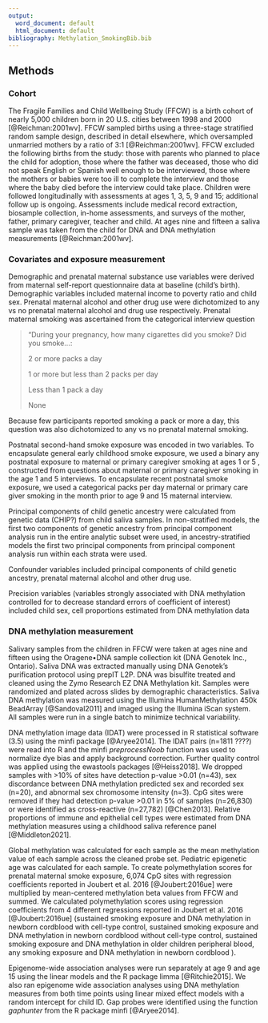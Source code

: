 ```yaml
---
output:
  word_document: default
  html_document: default
bibliography: Methylation_SmokingBib.bib
---
```


## Methods

### Cohort

The Fragile Families and Child Wellbeing Study (FFCW) is a birth cohort of nearly 5,000 children born in 20 U.S. cities between 1998 and 2000 [@Reichman:2001wv]. FFCW sampled births using a three-stage stratified random sample design, described in detail elsewhere, which oversampled unmarried mothers by a ratio of 3:1 [@Reichman:2001wv]. FFCW excluded the following births from the study: those with parents who planned to place the child for adoption, those where the father was deceased, those who did not speak English or Spanish well enough to be interviewed, those where the mothers or babies were too ill to complete the interview and those where the baby died before the interview could take place. Children were followed longitudinally with assessments at ages 1, 3, 5, 9 and 15; additional follow up is ongoing. Assessments include medical record extraction, biosample collection, in-home assessments, and surveys of the mother, father, primary caregiver, teacher and child. At ages nine and fifteen a saliva sample was taken from the child for DNA and DNA methylation measurements [@Reichman:2001wv].

### Covariates and exposure measurement

Demographic and prenatal maternal substance use variables were derived from maternal self-report questionnaire data at baseline (child's birth). Demographic variables included maternal income to poverty ratio and child sex. Prenatal maternal alcohol and other drug use were dichotomized to any vs no prenatal maternal alcohol and drug use respectively. Prenatal maternal smoking was ascertained from the categorical interview question

> "During your pregnancy, how many cigarettes did you smoke? Did you smoke...:
>
> 2 or more packs a day
>
> 1 or more but less than 2 packs per day
>
> 	Less than 1 pack a day
>
> 	None

Because few participants reported smoking a pack or more a day, this question was also dichotomized to any vs no prenatal maternal smoking.

Postnatal second-hand smoke exposure was encoded in two variables. To encapsulate general early childhood smoke exposure, we used a binary any postnatal exposure to maternal or primary caregiver smoking at ages 1 or 5 , constructed from questions about maternal or primary caregiver smoking in the age 1 and 5 interviews. To encapsulate recent postnatal smoke exposure, we used a categorical packs per day maternal or primary care giver smoking in the month prior to age 9 and 15 maternal interview.

Principal components of child genetic ancestry were calculated from genetic data (CHIP?) from child saliva samples. In non-stratified models, the first two components of genetic ancestry from principal component analysis run in the entire analytic subset were used, in ancestry-stratified models the first two principal components from principal component analysis run within each strata were used.

Confounder variables included principal components of child genetic ancestry, prenatal maternal alcohol and other drug use.

Precision variables (variables strongly associated with DNA methylation controlled for to decrease standard errors of coefficient of interest) included child sex, cell proportions estimated from DNA methylation data

### DNA methylation measurement

Salivary samples from the children in FFCW were taken at ages nine and fifteen using the Oragene•DNA sample collection kit (DNA Genotek Inc., Ontario). Saliva DNA was extracted manually using DNA Genotek's purification protocol using prepIT L2P. DNA was bisulfite treated and cleaned using the Zymo Research EZ DNA Methylation kit. Samples were randomized and plated across slides by demographic characteristics. Saliva DNA methylation was measured using the Illumina HumanMethylation 450k BeadArray [@Sandoval2011] and imaged using the Illumina iScan system. All samples were run in a single batch to minimize technical variability.

DNA methylation image data (IDAT) were processed in R statistical software (3.5) using the minfi package [@Aryee2014]. The IDAT pairs (n=1811 ????) were read into R and the minfi *preprocessNoob* function was used to normalize dye bias and apply background correction. Further quality control was applied using the ewastools packages [@Heiss2018]. We dropped samples with \>10% of sites have detection p-value \>0.01 (n=43), sex discordance between DNA methylation predicted sex and recorded sex (n=20), and abnormal sex chromosome intensity (n=3). CpG sites were removed if they had detection p-value \>0.01 in 5% of samples (n=26,830) or were identified as cross-reactive (n=27,782) [@Chen2013]. Relative proportions of immune and epithelial cell types were estimated from DNA methylation measures using a childhood saliva reference panel [@Middleton2021].

Global methylation was calculated for each sample as the mean methylation value of each sample across the cleaned probe set. Pediatric epigenetic age was calculated for each sample. To create polymethylation scores for prenatal maternal smoke exposure, 6,074 CpG sites with regression coefficients reported in Joubert et al. 2016 [@Joubert:2016ue] were multiplied by mean-centered methylation beta values from FFCW and summed. We calculated polymethylation scores using regression coefficients from 4 different regressions reported in Joubert et al. 2016 [@Joubert:2016ue] (sustained smoking exposure and DNA methylation in newborn cordblood with cell-type control, sustained smoking exposure and DNA methylation in newborn cordblood without cell-type control, sustained smoking exposure and DNA methylation in older children peripheral blood, any smoking exposure and DNA methylation in newborn cordblood ).

Epigenome-wide association analyses were run separately at age 9 and age 15 using the linear models and the R package limma [@Ritchie2015]. We also ran epigenome wide association analyses using DNA methylation measures from both time points using linear mixed effect models with a random intercept for child ID. Gap probes were identified using the function *gaphunter* from the R package minfi [@Aryee2014].
